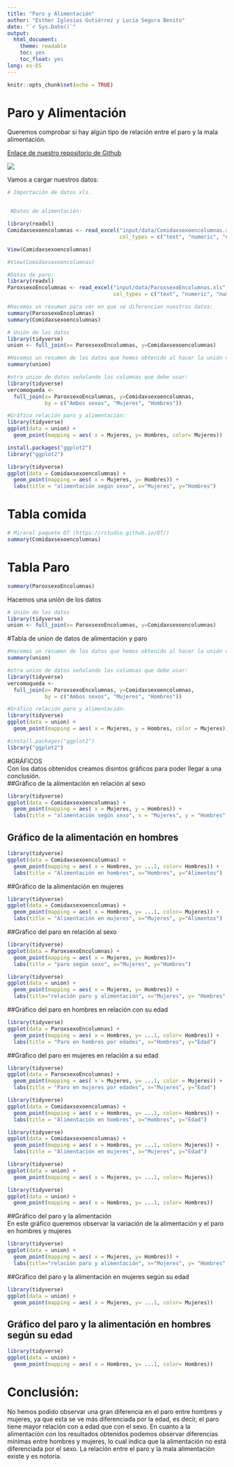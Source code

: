 ```yaml
---
title: "Paro y Alimentación"
author: "Esther Iglesias Gutiérrez y Lucía Segura Benito"
date: "`r Sys.Date()`"
output: 
  html_document:
    theme: readable
    toc: yes
    toc_float: yes
long: es-ES
---
```


```r
knitr::opts_chunk$set(echo = TRUE)
```

# Paro y Alimentación

Queremos comprobar si hay algún tipo de relación entre el paro y la mala alimentación.

[Enlace de nuestro repositorio de Github](https://github.com/EstherIglesias/Seminario_Fuentes)

![](imagen_sana.jpg)

Vamos a cargar nuestros datos:

```r



# Importación de datos xls.


 #Datos de alimentación:

library(readxl)
Comidaxsexoencolumnas <- read_excel("input/data/Comidaxsexoencolumnas.xls", 
                                    col_types = c("text", "numeric", "numeric", "numeric"))
``` 

```r
View(Comidaxsexoencolumnas)
```



```r
#View(Comidaxsexoencolumnas)

```

```r
#Datos de paro:
library(readxl)
ParoxsexoEncolumnas <- read_excel("input/data/ParoxsexoEncolumnas.xls", 
                                  col_types = c("text", "numeric", "numeric", "numeric"))
```



```r
#Hacemos un resumen para ver en que se diferencian nuestros datos:
summary(ParoxsexoEncolumnas)
summary(Comidaxsexoencolumnas)
```


```r
# Unión de los datos
library(tidyverse)
union <- full_join(x= ParoxsexoEncolumnas, y=Comidaxsexoencolumnas)
```

```r
#Hacemos un resumen de los datos que hemos obtenido al hacer la unión de los datos:
summary(union)
```

```r
#otra union de datos señalando las columnas que debe usar:
library(tidyverse)
vercomoqueda <- 
  full_join(x= ParoxsexoEncolumnas, y=Comidaxsexoencolumnas, 
            by = c("Ambos sexos", "Mujeres", "Hombres"))

#Gráfico relación paro y alimentación:
library(tidyverse)
ggplot(data = union) + 
  geom_point(mapping = aes( x = Mujeres, y= Hombres, color= Mujeres))
```

```r
install.packages("ggplot2")
library("ggplot2")
```

```r

library(tidyverse)
ggplot(data = Comidaxsexoencolumnas) + 
  geom_point(mapping = aes( x = Mujeres, y= Hombres)) + 
  labs(title = "alimentación según sexo", x="Mujeres", y="Hombres")
```



# Tabla comida
```r
# Mirarel paquete DT (https://rstudio.github.io/DT/)
summary(Comidaxsexoencolumnas)
```

# Tabla Paro 
```r
summary(ParoxsexoEncolumnas)
```

Hacemos una unión de los datos
```r
# Unión de los datos
library(tidyverse)
union <- full_join(x= ParoxsexoEncolumnas, y=Comidaxsexoencolumnas)
```

#Tabla de union de datos de alimentación y paro  
```r
#Hacemos un resumen de los datos que hemos obtenido al hacer la unión de los datos:
summary(union)
```

```r
#otra union de datos señalando las columnas que debe usar:
library(tidyverse)
vercomoqueda <- 
  full_join(x= ParoxsexoEncolumnas, y=Comidaxsexoencolumnas, 
            by = c("Ambos sexos", "Mujeres", "Hombres"))

#Gráfico relación paro y alimentación:
library(tidyverse)
ggplot(data = union) + 
  geom_point(mapping = aes( x = Mujeres, y = Hombres, color = Mujeres))
```

```r
#install.packages("ggplot2")
library("ggplot2")
```

#GRÁFICOS  
Con los datos obtenidos creamos disintos gráficos para poder llegar a una conclusión.   
##Gráfico de la alimentación en relación al sexo  

```r

library(tidyverse)
ggplot(data = Comidaxsexoencolumnas) + 
  geom_point(mapping = aes( x = Mujeres, y = Hombres)) + 
  labs(title = "alimentación según sexo", x = "Mujeres", y = "Hombres")
```

## Gráfico de la alimentación en hombres   
```r
library(tidyverse)
ggplot(data = Comidaxsexoencolumnas) + 
  geom_point(mapping = aes( x = Hombres, y= ...1, color= Hombres)) +
  labs(title = "Alimentación en hombres", x="Hombres", y="Alimentos")
```

##Gráfico de la alimentación en mujeres  

```r
library(tidyverse)
ggplot(data = Comidaxsexoencolumnas) + 
  geom_point(mapping = aes( x = Hombres, y= ...1, color= Mujeres)) +
  labs(title = "Alimentación en mujeres", x="Mujeres", y="Alimentos")
```


##Gráfico del paro en relación al sexo  
  
```r
library(tidyverse)
ggplot(data = ParoxsexoEncolumnas) + 
  geom_point(mapping = aes( x = Mujeres, y= Hombres))+
  labs(title = "paro según sexo", x="Mujeres", y="Hombres")
```


```r
library(tidyverse)
ggplot(data = union) + 
  geom_point(mapping = aes( x = Mujeres, y= Hombres)) + 
  labs(title="relación paro y alimentación", x="Mujeres", y= "Hombres" )
```



##Gráfico del paro en hombres en relación con su edad  
```r
library(tidyverse)
ggplot(data = ParoxsexoEncolumnas) + 
  geom_point(mapping = aes( x = Hombres, y= ...1, color= Hombres)) +
  labs(title = "Paro en hombres por edades", x="Hombres", y="Edad")
```

##Gráfico del paro en mujeres en relación a su edad  
```r
library(tidyverse)
ggplot(data = ParoxsexoEncolumnas) + 
  geom_point(mapping = aes( x = Mujeres, y= ...1, color = Mujeres)) +
  labs(title = "Paro en mujeres por edades", x="Mujeres", y="Edad")
```


```r
library(tidyverse)
ggplot(data = Comidaxsexoencolumnas) + 
  geom_point(mapping = aes( x = Hombres, y= ...1, color= Hombres)) +
  labs(title = "Alimentación en hombres", x="Hombres", y="Edad")
```


```r
library(tidyverse)
ggplot(data = Comidaxsexoencolumnas) + 
  geom_point(mapping = aes( x = Hombres, y= ...1, color= Mujeres)) +
  labs(title = "Alimentación en mujeres", x="Mujeres", y="Edad")
```


```r
library(tidyverse)
ggplot(data = union) + 
  geom_point(mapping = aes( x = Mujeres, y= ...1, color= Mujeres))
```


```r
library(tidyverse)
ggplot(data = union) + 
  geom_point(mapping = aes( x = Hombres, y= ...1, color= Hombres))


```




##Gráfico del paro y la alimentación  
En este gráfico queremos observar la variación de la alimentación y el paro en hombres y mujeres  
```r
library(tidyverse)
ggplot(data = union) + 
  geom_point(mapping = aes( x = Mujeres, y= Hombres)) + 
  labs(title="relación paro y alimentación", x="Mujeres", y= "Hombres" ) 
```

##Gráfico del paro y la alimentación en mujeres según su edad  

```r
library(tidyverse)
ggplot(data = union) + 
  geom_point(mapping = aes( x = Mujeres, y= ...1, color= Mujeres))
```

## Gráfico del paro y la alimentación en hombres según su edad

```r
library(tidyverse)
ggplot(data = union) + 
  geom_point(mapping = aes( x = Hombres, y= ...1, color= Hombres))
```

# Conclusión:

No hemos podido observar una gran diferencia en el paro entre hombres y mujeres, ya que esta se ve más diferenciada por la edad, es decir, el paro tiene mayor relación con a edad que con el sexo.
En cuanto a la alimentación con los resultados obtenidos podemos observar diferencias mínimas entre hombres y mujeres, lo cual indica que la alimentación no está diferenciada por el sexo.
La relación entre el paro y la mala alimentación existe y es notoria.


